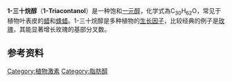 {{expand|time=2013-09-08T14:09:47+00:00|content=來源、別名、化學特性}}

{{chembox
| verifiedrevid = 444232342
|Reference=<ref>''[[Merck_Index|Merck Index]]'', 11th Edition, '''9506'''.</ref>
|ImageFile=Triacontanol.png
|ImageSize=250px
|IUPACName=Triacontan-1-ol
|OtherNames=1-Triacontanol<br>''n''-Triacontanol<br>Melissyl alcohol<br>Myricyl alcohol
|Section1={{Chembox Identifiers
|  ChemSpiderID_Ref = {{chemspidercite|correct|chemspider}}
| ChemSpiderID = 62194
| UNII_Ref = {{fdacite|correct|FDA}}
| UNII = 767RD0E90B
| InChI = 1/C30H62O/c1-2-3-4-5-6-7-8-9-10-11-12-13-14-15-16-17-18-19-20-21-22-23-24-25-26-27-28-29-30-31/h31H,2-30H2,1H3
| InChIKey = REZQBEBOWJAQKS-UHFFFAOYAU
| ChEMBL_Ref = {{ebicite|correct|EBI}}
| ChEMBL = 1079147
| StdInChI_Ref = {{stdinchicite|correct|chemspider}}
| StdInChI = 1S/C30H62O/c1-2-3-4-5-6-7-8-9-10-11-12-13-14-15-16-17-18-19-20-21-22-23-24-25-26-27-28-29-30-31/h31H,2-30H2,1H3
| StdInChIKey_Ref = {{stdinchicite|correct|chemspider}}
| StdInChIKey = REZQBEBOWJAQKS-UHFFFAOYSA-N
| CASNo_Ref = {{cascite|correct|CAS}}
| CASNo=593-50-0 
|  PubChem=68972
|  ChEBI_Ref = {{ebicite|correct|EBI}}
| ChEBI = 28409
| SMILES = OCCCCCCCCCCCCCCCCCCCCCCCCCCCCCC
}}
|Section2={{Chembox Properties
|  Formula=C<sub>30</sub>H<sub>62</sub>O
|  MolarMass=438.81 g/mol
|  Appearance=
|  Density=0.777 g/mol at 95 °C
|  MeltingPt=87 °C
|  BoilingPt=
|  Solubility=不溶
  }}
|Section3={{Chembox Hazards
|  MainHazards=
|  FlashPt=
|  Autoignition=
  }}
}}

'''1-三十烷醇'''（'''1-Triacontanol'''）是一种饱和[[一元醇|一元醇]]，化学式為C<sub>30</sub>H<sub>62</sub>O，常见于植物叶表皮的[[蜡|蜡]]和[[蜂蜡|蜂蜡]]。1-三十烷醇是多种植物的[[生长因子|生长因子]]，比较经典的例子是[[玫瑰|玫瑰]]，其能显著增长玫瑰的基部分叉数。

==参考资料==
{{reflist}}

{{醇}}

[[Category:植物激素|Category:植物激素]]
[[Category:脂肪醇|Category:脂肪醇]]
{{alcohol-stub}}